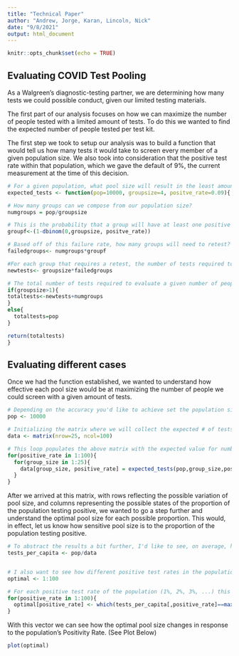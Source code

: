 ```yaml
---
title: "Technical Paper"
author: "Andrew, Jorge, Karan, Lincoln, Nick"
date: "9/8/2021"
output: html_document
---
```


```r
knitr::opts_chunk$set(echo = TRUE)
```

## Evaluating COVID Test Pooling

As a Walgreen's diagnostic-testing partner, we are determining how many tests we could possible conduct, given our limited testing materials. 

The first part of our analysis focuses on how we can maximize the number of people tested with a limited amount of tests. To do this we wanted to find the expected number of people tested per test kit.

The first step we took to setup our analysis was to build a function that would tell us how many tests it would take to screen every member of a given population size. We also took into consideration that the positive test rate within that population, which we gave the default of 9%, the current measurement at the time of this decision.

```r
# For a given population, what pool size will result in the least amount of tests required to test each person
expected_tests <- function(pop=10000, groupsize=4, positve_rate=0.09){

# How many groups can we compose from our population size?
numgroups = pop/groupsize

# This is the probability that a group will have at least one positive test, requiring a re-test
groupf<-(1-dbinom(0,groupsize, positve_rate))

# Based off of this failure rate, how many groups will need to retest?  
failedgroups<- numgroups*groupf

#For each group that requires a retest, the number of tests required to retest each person in that group is directly tied to the group size (since we will test each member)
newtests<- groupsize*failedgroups

# The total number of tests required to evaluate a given number of people
if(groupsize>1){
totaltests<-newtests+numgroups
}
else{
  totaltests=pop
}

return(totaltests)
}
```


## Evaluating different cases

Once we had the function established, we wanted to understand how effective each pool size would be at maximizing the number of people we could screen with a given amount of tests. 

```r

# Depending on the accuracy you'd like to achieve set the population size, greater population equals greater accuracy
pop <- 10000

# Initializing the matrix where we will collect the expected # of tests required to test everyone in the given population size, depending on two variables: the pool size (rows), and the positive test rate of the population (columns)
data <- matrix(nrow=25, ncol=100)

# This loop populates the above matrix with the expected value for number of tests
for(positive_rate in 1:100){
  for(group_size in 1:25){
    data[group_size, positive_rate] = expected_tests(pop,group_size,positive_rate/100)
  }
}
```


After we arrived at this matrix, with rows reflecting the possible variation of pool size, and columns representing the possible states of the proportion of the population testing positive, we wanted to go a step further and understand the optimal pool size for each possible proportion. This would, in effect, let us know how sensitive pool size is to the proportion of the population testing positive.

```r
# To abstract the results a bit further, I'd like to see, on average, how many people we can evaluate per test. This way we are achieving the maximum results with each test
tests_per_capita <- pop/data


# I also want to see how different positive test rates in the population affect our optimal pool size
optimal <- 1:100

# For each positive test rate of the population (1%, 2%, 3%, ...) this will tell us what the optimal pool size is for that context
for(positive_rate in 1:100){
  optimal[positive_rate] <- which(tests_per_capita[,positive_rate]==max(tests_per_capita[,positive_rate]))
}

```

With this vector we can see how the optimal pool size changes in response to the population's Positivity Rate. (See Plot Below)

```r
plot(optimal)
```

